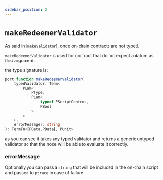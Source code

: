 ```yaml
---
sidebar_position: 2
---
```


# `makeRedeemerValidator`

As said in [`makeValidator`], once on-chain contracts are not typed.

`makeRedeemerValidator` is used for contract that do not expect a datum as first argument.

the type signature is:

```ts
port function makeRedeemerValidator(
    typedValidator: Term<
        PLam<
            PType,
            PLam<
                typeof PScriptContext, 
                PBool
            >
        >
    >,
    errorMessage?: string
): TermFn<[PData,PData], PUnit>

```

as you can see it takes any typed validator and returns a generic untyped validator so that the node will be able to evaluate it correctly.

### errorMessage

Optionally you can pass a `string` that will be included in the on-chain script and passed to `ptrace` in case of failure